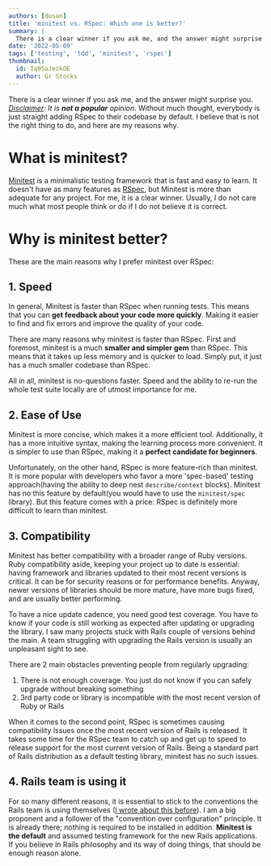 ```yaml
---
authors: [dusan]
title: 'minitest vs. RSpec: Which one is better?'
summary: |
  There is a clear winner if you ask me, and the answer might surprise you. Disclaimer: it is not a popular opinion.
date: '2022-05-09'
tags: ['testing', 'tdd', 'minitest', 'rspec']
thumbnail:
  id: Iq9SaJezkOE
  author: Gr Stocks
---
```


<TOCInline toc={props.toc} indentDepth={2} asDisclosure />

There is a clear winner if you ask me, and the answer might surprise you. _<u>Disclaimer</u>: It is **not a popular** opinion_. Without
much thought, everybody is just straight adding RSpec to their codebase by default. I believe that is not the right thing to do,
and here are my reasons why.

# What is minitest?

[Minitest](https://github.com/minitest/minitest) is a minimalistic testing framework that is fast and easy to learn.
It doesn't have as many features as [RSpec](https://rspec.info/), but Minitest is more than adequate for any project. For me, it is a clear winner.
Usually, I do not care much what most people think or do if I do not believe it is correct.

# Why is minitest better?

These are the main reasons why I prefer minitest over RSpec:

## 1\. Speed

In general, Minitest is faster than RSpec when running tests. This means that you can **get feedback about your code more quickly**.
Making it easier to find and fix errors and improve the quality of your code.

There are many reasons why minitest is faster than RSpec. First and foremost, minitest is a much **smaller and simpler gem** than RSpec.
This means that it takes up less memory and is quicker to load. Simply put, it just has a much smaller codebase than RSpec.

All in all, minitest is no-questions faster. Speed and the ability to re-run the whole test suite locally are of utmost importance for me.

## 2\. Ease of Use

Minitest is more concise, which makes it a more efficient tool. Additionally, it has a more intuitive syntax,
making the learning process more convenient. It is simpler to use than RSpec, making it a **perfect candidate for beginners**.

Unfortunately, on the other hand, RSpec is more feature-rich than minitest. It is more popular with developers who favor
a more 'spec-based' testing approach(having the ability to deep nest `describe/context` blocks). Minitest has no this feature
by default(you would have to use the `minitest/spec` library). But this feature comes with a price:
RSpec is definitely more difficult to learn than minitest.

## 3\. Compatibility

Minitest has better compatibility with a broader range of Ruby versions. Ruby compatibility aside,
keeping your project up to date is essential: having framework and libraries updated to their most recent versions is critical.
It can be for security reasons or for performance benefits. Anyway, newer versions of libraries should be more mature,
have more bugs fixed, and are usually better performing.

To have a nice update cadence, you need good test coverage. You have to know if your code is still working as expected after
updating or upgrading the library. I saw many projects stuck with Rails couple of versions behind the main.
A team struggling with upgrading the Rails version is usually an unpleasant sight to see.

There are 2 main obstacles preventing people from regularly upgrading:

1.  There is not enough coverage. You just do not know if you can safely upgrade without breaking something
2.  3rd party code or library is incompatible with the most recent version of Ruby or Rails

When it comes to the second point, RSpec is sometimes causing compatibility issues once the most recent version of Rails is released.
It takes some time for the RSpec team to catch up and get up to speed to release support for the most current version of Rails.
Being a standard part of Rails distribution as a default testing library, minitest has no such issues.

## 4\. Rails team is using it

For so many different reasons, it is essential to stick to the conventions the Rails team is using themselves
([I wrote about this before](/blog/2021-03-15-modern-rails-manifesto)). I am a big proponent and a follower of
the "convention over configuration" principle. It is already there; nothing is required to be installed in addition.
**Minitest is the default** and assumed testing framework for the new Rails applications. If you believe in Rails
philosophy and its way of doing things, that should be enough reason alone.
